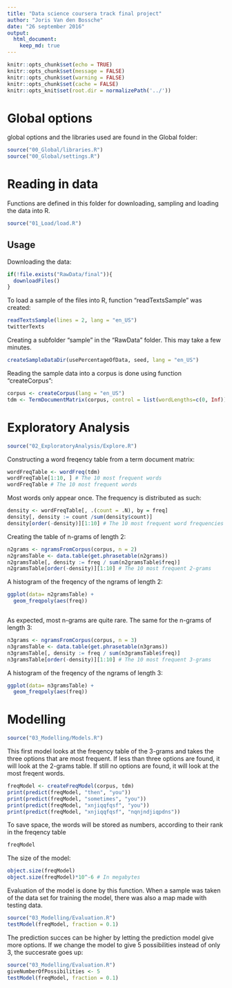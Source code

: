 ```yaml
---
title: "Data science coursera track final project"
author: "Joris Van den Bossche"
date: "26 september 2016"
output: 
  html_document:
    keep_md: true
---
```


```r
knitr::opts_chunk$set(echo = TRUE)
knitr::opts_chunk$set(message = FALSE)
knitr::opts_chunk$set(warning = FALSE)
knitr::opts_chunk$set(cache = FALSE)
knitr::opts_knit$set(root.dir = normalizePath('../'))
```

# Global options
global options and the libraries used are found in the Global folder:
```r
source("00_Global/libraries.R")
source("00_Global/settings.R")
```


# Reading in data
Functions are defined in this folder for downloading, sampling and loading the data into R.
```r
source("01_Load/load.R")
```

## Usage
Downloading the data:
```r
if(!file.exists("RawData/final")){
  downloadFiles()
}
```

To load a sample of the files into R, function "readTextsSample" was created:
```r
readTextsSample(lines = 2, lang = "en_US")
twitterTexts
```

Creating a subfolder "sample" in the "RawData" folder. This may take a few minutes.
```r
createSampleDataDir(usePercentageOfData, seed, lang = "en_US")
```

Reading the sample data into a corpus is done using function "createCorpus":
```r
corpus <- createCorpus(lang = "en_US")
tdm <- TermDocumentMatrix(corpus, control = list(wordLengths=c(0, Inf)))
```

# Exploratory Analysis
```r
source("02_ExploratoryAnalysis/Explore.R")
```

Constructing a word freqency table from a term document matrix:
```r
wordFreqTable <- wordFreq(tdm)
wordFreqTable[1:10, ] # The 10 most frequent words
wordFreqTable # The 10 most frequent words
```

Most words only appear once. The frequency is distributed as such:
```r
density <- wordFreqTable[, .(count = .N), by = freq]
density[, density := count /sum(density$count)]
density[order(-density)][1:10] # The 10 most frequent word frequencies
```

Creating the table of n-grams of length 2:
```r
n2grams <- ngramsFromCorpus(corpus, n = 2)
n2gramsTable <- data.table(get.phrasetable(n2grams))
n2gramsTable[, density := freq / sum(n2gramsTable$freq)]
n2gramsTable[order(-density)][1:10] # The 10 most frequent 2-grams
```

A histogram of the freqency of the ngrams of length 2:
```r
ggplot(data= n2gramsTable) + 
  geom_freqpoly(aes(freq))
```
```r

```

As expected, most n-grams are quite rare. The same for the n-grams of length 3:
```r
n3grams <- ngramsFromCorpus(corpus, n = 3)
n3gramsTable <- data.table(get.phrasetable(n3grams))
n3gramsTable[, density := freq / sum(n3gramsTable$freq)]
n3gramsTable[order(-density)][1:10] # The 10 most frequent 3-grams
```

A histogram of the freqency of the ngrams of length 3:
```r
ggplot(data= n3gramsTable) + 
  geom_freqpoly(aes(freq))
```

# Modelling
```r
source("03_Modelling/Models.R")
```

This first model looks at the freqency table of the 3-grams and takes the three options that are most frequent. If less than three options are found, it will look at the 2-grams table. If still no options are found, it will look at the most freqent words.
```r
freqModel <- createFreqModel(corpus, tdm)
print(predict(freqModel, "then", "you"))
print(predict(freqModel, "sometimes", "you"))
print(predict(freqModel, "xnjiqqfqsf", "you"))
print(predict(freqModel, "xnjiqqfqsf", "nqnjndjiqpdns"))
```

To save space, the words will be stored as numbers, according to their rank in the freqency table
```r
freqModel
```

The size of the model:
```r
object.size(freqModel)
object.size(freqModel)*10^-6 # In megabytes
```

Evaluation of the model is done by this function. When a sample was taken of the data set for training the model, there was also a map made with testing data.
```r
source("03_Modelling/Evaluation.R")
testModel(freqModel, fraction = 0.1)
```

The prediction succes can be higher by letting the prediction model give more options. If we change the model to give 5 possibilities instead of only 3, the succesrate goes up:
```r
source("03_Modelling/Evaluation.R")
giveNumberOfPossibilities <- 5
testModel(freqModel, fraction = 0.1)
```